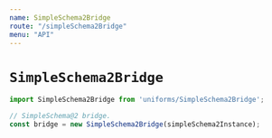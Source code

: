 ```yaml
---
name: SimpleSchema2Bridge
route: "/simpleSchema2Bridge"
menu: "API"
---
```

# `SimpleSchema2Bridge`

```js
import SimpleSchema2Bridge from 'uniforms/SimpleSchema2Bridge';

// SimpleSchema@2 bridge.
const bridge = new SimpleSchema2Bridge(simpleSchema2Instance);
```
